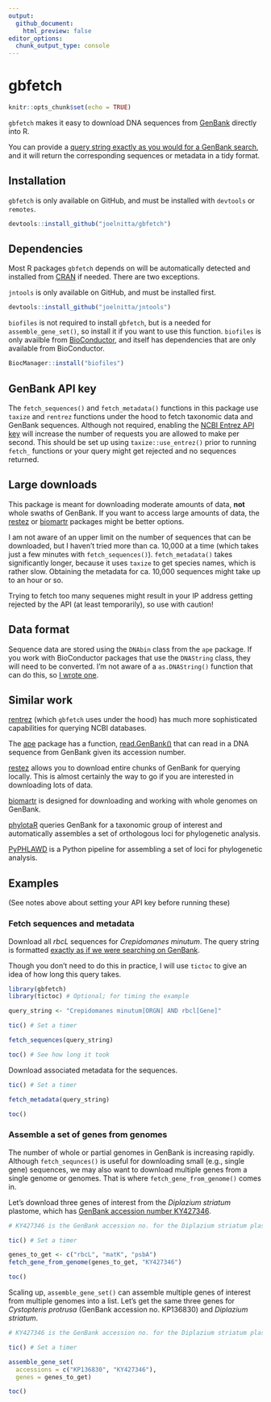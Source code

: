 ```yaml
---
output:
  github_document:
    html_preview: false
editor_options: 
  chunk_output_type: console
---
```

# gbfetch

```r
knitr::opts_chunk$set(echo = TRUE)
```

`gbfetch` makes it easy to download DNA sequences from [GenBank](https://www.ncbi.nlm.nih.gov/genbank/) directly into R. 

You can provide a [query string exactly as you would for a GenBank search](https://www.ncbi.nlm.nih.gov/nuccore/advanced), and it will return the corresponding sequences or metadata in a tidy format.

## Installation

`gbfetch` is only available on GitHub, and must be installed with `devtools` or `remotes`.

```r
devtools::install_github("joelnitta/gbfetch")
```

## Dependencies

Most R packages `gbfetch` depends on will be automatically detected and installed from [CRAN](https://cran.r-project.org/) if needed. There are two exceptions.

`jntools` is only available on GitHub, and must be installed first.

```r
devtools::install_github("joelnitta/jntools")
```

`biofiles` is not required to install `gbfetch`, but is a needed for `assemble_gene_set()`, so install it if you want to use this function. `biofiles` is only availble from [BioConductor](https://bioconductor.org/), and itself has dependencies that are only available from BioConductor.

```r
BiocManager::install("biofiles")
```

## GenBank API key

The `fetch_sequences()` and `fetch_metadata()` functions in this package use `taxize` and `rentrez` functions under the hood to fetch taxonomic data and GenBank sequences. Although not required, enabling the [NCBI Entrez API key](https://ncbiinsights.ncbi.nlm.nih.gov/2017/11/02/new-api-keys-for-the-e-utilities/) will increase the number of requests you are allowed to make per second. This should be set up using `taxize::use_entrez()` prior to running `fetch_` functions or your query might get rejected and no sequences returned.

## Large downloads

This package is meant for downloading moderate amounts of data, **not** whole swaths of GenBank. If you want to access large amounts of data, the [restez](https://ropensci.github.io/restez/index.html) or [biomartr](https://github.com/ropensci/biomartr) packages might be better options.

I am not aware of an upper limit on the number of sequences that can be downloaded, but I haven't tried more than ca. 10,000 at a time (which takes just a few minutes with `fetch_sequences()`). `fetch_metadata()` takes significantly longer, because it uses `taxize` to get species names, which is rather slow. Obtaining the metadata for ca. 10,000 sequences might take up to an hour or so.

Trying to fetch too many sequenes might result in your IP address getting rejected by the API (at least temporarily), so use with caution!

## Data format

Sequence data are stored using the `DNAbin` class from the `ape` package. If you work with BioConductor packages that use the `DNAString` class, they will need to be converted. I'm not aware of a `as.DNAString()` function that can do this, so [I wrote one](https://gist.github.com/joelnitta/6f30a7c0f1c83d78c76a5469e935d56f).

## Similar work

[rentrez](https://github.com/ropensci/rentrez) (which `gbfetch` uses under the hood) has much more sophisticated capabilities for querying NCBI databases.

The [ape](http://ape-package.ird.fr/) package has a function, [read.GenBank()](https://www.rdocumentation.org/packages/ape/versions/5.3/topics/read.GenBank) that can read in a DNA sequence from GenBank given its accession number.

[restez](https://ropensci.github.io/restez/index.html) allows you to download entire chunks of GenBank for querying locally. This is almost certainly the way to go if you are interested in downloading lots of data.

[biomartr](https://github.com/ropensci/biomartr) is designed for downloading and working with whole genomes on GenBank.

[phylotaR](https://github.com/ropensci/phylotaR) queries GenBank for a taxonomic group of interest and automatically assembles a set of orthologous loci for phylogenetic analysis.

[PyPHLAWD](https://github.com/FePhyFoFum/PyPHLAWD) is a Python pipeline for assembling a set of loci for phylogenetic analysis.

## Examples

(See notes above about setting your API key before running these)

### Fetch sequences and metadata

Download all *rbcL* sequences for *Crepidomanes minutum*. The query string is formatted [exactly as if we were searching on GenBank](https://www.ncbi.nlm.nih.gov/nuccore/advanced). 

Though you don't need to do this in practice, I will use `tictoc` to give an idea of how long this query takes.

```r
library(gbfetch)
library(tictoc) # Optional; for timing the example

query_string <- "Crepidomanes minutum[ORGN] AND rbcl[Gene]"

tic() # Set a timer

fetch_sequences(query_string)

toc() # See how long it took
```

Download associated metadata for the sequences.

```r
tic() # Set a timer

fetch_metadata(query_string)

toc()
```

### Assemble a set of genes from genomes

The number of whole or partial genomes in GenBank is increasing rapidly. Although `fetch_sequnces()` is useful for downloading small (e.g., single gene) sequences, we may also want to download multiple genes from a single genome or genomes. That is where `fetch_gene_from_genome()` comes in.

Let's download three genes of interest from the *Diplazium striatum* plastome, which has [GenBank accession number KY427346](https://www.ncbi.nlm.nih.gov/nuccore/KY427346).

```r
# KY427346 is the GenBank accession no. for the Diplazium striatum plastome

tic() # Set a timer

genes_to_get <- c("rbcL", "matK", "psbA")
fetch_gene_from_genome(genes_to_get, "KY427346")

toc()
```

Scaling up, `assemble_gene_set()` can assemble multiple genes of interest from multiple genomes into a list. Let's get the same three genes for *Cystopteris protrusa* (GenBank accession no. KP136830) and *Diplazium striatum*.

```r
# KY427346 is the GenBank accession no. for the Diplazium striatum plastome

tic() # Set a timer

assemble_gene_set(
  accessions = c("KP136830", "KY427346"), 
  genes = genes_to_get)

toc()
```
